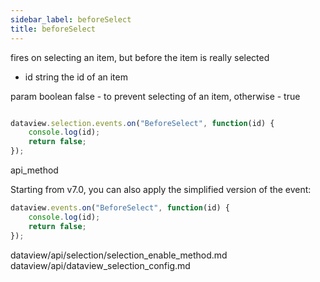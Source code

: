 ```yaml
---
sidebar_label: beforeSelect
title: beforeSelect
---
```



          


<Short>
 fires on selecting an item, but before the item is really selected



</Short>



- id    string  the id of an item


param   boolean     false - to prevent selecting of an item, otherwise - true


~~~js

dataview.selection.events.on("BeforeSelect", function(id) {
    console.log(id);
    return false;
});

~~~
 api_method

<Descr>

Starting from v7.0, you can also apply the simplified version of the event:

~~~js
dataview.events.on("BeforeSelect", function(id) {
    console.log(id);
    return false;
});
~~~


</Descr>


 
dataview/api/selection/selection_enable_method.md
dataview/api/dataview_selection_config.md




